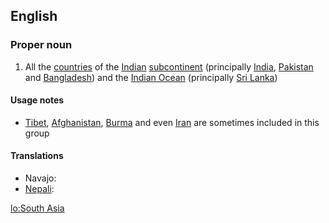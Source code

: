 ==English==

===Proper noun===
{{wikipedia}}
{{en-proper noun}}

# All the [[country|countries]] of the [[Indian]] [[subcontinent]] (principally [[India]], [[Pakistan]] and [[Bangladesh]]) and the [[Indian Ocean]] (principally [[Sri Lanka]])

====Usage notes====
*[[Tibet]], [[Afghanistan]], [[Burma]] and even [[Iran]] are sometimes included in this group

====Translations====
{{trans-top|South Asia}}
* Navajo: {{t|nv|Naakaii Dootłizhí Dabikéyah}}
*[[Nepali]]: {{t|ne|दक्षिण एशिया|n|tr=dakṣiṇa Eśiyā|sc=Deva}}
{{trans-bottom}}

[[lo:South Asia]]